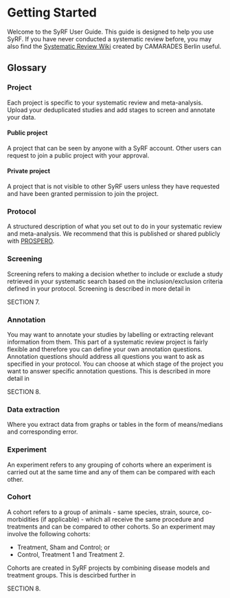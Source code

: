 # Getting Started {#index}

Welcome to the SyRF User Guide. This guide is designed to help you use SyRF. If you have never conducted a systematic review before, you may also find the [Systematic Review Wiki](https://www.camarades.de/) created by CAMARADES Berlin useful.


## Glossary
### Project
Each project is specific to your systematic review and meta-analysis. Upload your deduplicated studies and add stages to screen and annotate your data.

#### Public project
A project that can be seen by anyone with a SyRF account. Other users can request to join a public project with your approval.

#### Private project
A project that is not visible to other SyRF users unless they have requested and have been granted permission to join the project.

### Protocol
A structured description of what you set out to do in your systematic review and meta-analysis. We recommend that this is published or shared publicly with [PROSPERO](https://www.crd.york.ac.uk/prospero/).

### Screening
Screening refers to making a decision whether to include or exclude a study retrieved in your systematic search based on the inclusion/exclusion criteria defined in your protocol. Screening is described in more detail in

SECTION 7.
<!-- link -->

### Annotation
You may want to annotate your studies by labelling or extracting relevant information from them. This part of a systematic review project is fairly flexible and therefore you can define your own annotation questions. Annotation questions should address all questions you want to ask as specified in your protocol. You can choose at which stage of the project you want to answer specific annotation questions. This is described in more detail in 

SECTION 8.
<!-- link -->

### Data extraction
Where you extract data from graphs or tables in the form of means/medians and corresponding error.

### Experiment
An experiment refers to any grouping of cohorts where an experiment is carried out at the same time and any of them can be compared with each other.

### Cohort
A cohort refers to a group of animals - same species, strain, source, co-morbidities (if applicable) - which all receive the same procedure and treatments and can be compared to other cohorts. So an experiment may involve the following cohorts: 

* Treatment, Sham and Control; or 
* Control, Treatment 1 and Treatment 2.

Cohorts are created in SyRF projects by combining disease models and treatment groups. This is descirbed further in

SECTION 8.
<!-- link -->